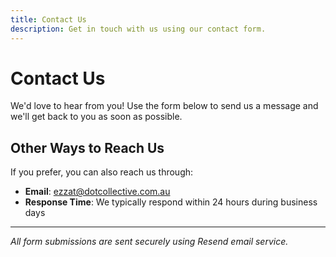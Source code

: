 ```yaml
---
title: Contact Us
description: Get in touch with us using our contact form.
---
```



# Contact Us

We'd love to hear from you! Use the form below to send us a message and we'll get back to you as soon as possible.

<ContactForm />

## Other Ways to Reach Us

If you prefer, you can also reach us through:

- **Email**: [ezzat@dotcollective.com.au](mailto:ezzat@dotcollective.com.au)
- **Response Time**: We typically respond within 24 hours during business days

---

*All form submissions are sent securely using Resend email service.*
